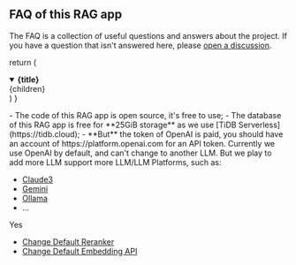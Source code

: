 ## FAQ of this RAG app

The FAQ is a collection of useful questions and answers about the
project. If you have a question that isn't answered here, please
[open a discussion](https://tidb.ai/discord).

  return (
    <details
      open
      className="last-of-type:mb-0 rounded-lg p-2 mt-4"
    >
      <summary>
        <strong className="text-lg">{title}</strong>
      </summary>
      <div className="nx-p-2">{children}</div>
    </details>
  )
}

<FAQBox title="Is this RAG app free?">
- The code of this RAG app is open source, it's free to use;
- The database of this RAG app is free for **25GiB storage** as we use [TiDB Serverless](https://tidb.cloud);
- **But** the token of OpenAI is paid, you should have an account of https://platform.openai.com for an API token.
</FAQBox>

<FAQBox title="Can I use a different LLM?">
  Currently we use OpenAI by default, and can't change to another LLM.
  But we play to add more LLM support more LLM/LLM Platforms, such as: 

- [Claude3](https://claude.ai/)
- [Gemini](https://gemini.google.com/)
- [Ollama](https://ollama.ai/)
- ...

</FAQBox>

<FAQBox title="Can I use a different embedding/reranker API?">
  Yes

- [Change Default Reranker](/docs/reranker)
- [Change Default Embedding API](/docs/embedding)

</FAQBox>
